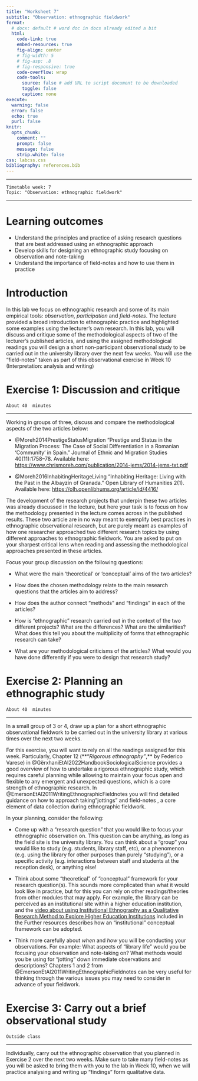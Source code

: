 ```yaml
---
title: "Worksheet 7"
subtitle: "Observation: ethnographic fieldwork"
format: 
  # docx: default # word doc in docs already edited a bit
  html: 
    code-link: true
    embed-resources: true
    fig-align: center
    # fig-width: 5
    # fig-asp: .8
    # fig-responsive: true
    code-overflow: wrap
    code-tools:
      source: false # add URL to script document to be downloaded
      toggle: false
      caption: none
execute: 
  warning: false
  error: false
  echo: true
  purl: false
knitr: 
  opts_chunk: 
    comment: ""
    prompt: false
    message: false
    strip.white: false
css: labcss.css
bibliography: references.bib
---
```


------------------------------------------------------------------------

```         
Timetable week: 7
Topic: "Observation: ethnographic fieldwork"
```

------------------------------------------------------------------------

# Learning outcomes

-   Understand the principles and practice of asking research questions that are best addressed using an ethnographic approach
-   Develop skills for designing an ethnographic study focusing on observation and note-taking
-   Understand the importance of field-notes and how to use them in practice

# Introduction

In this lab we focus on ethnographic research and some of its main empirical tools: *observation*, *participation* and *field-notes*. The lecture provided a broad introduction to ethnographic practice and highlighted some examples using the lecturer's own research. In this lab, you will discuss and critique some of the methodological aspects of two of the lecturer's published articles, and using the assigned methodological readings you will design a short non-participant observational study to be carried out in the university library over the next few weeks. You will use the "field-notes" taken as part of this observational exercise in Week 10 (Interpretation: analysis and writing)

# Exercise 1: Discussion and critique

`About 40  minutes`

------------------------------------------------------------------------

Working in groups of three, discuss and compare the methodological aspects of the two articles below:

-   @Moreh2014PrestigeStatusMigration "Prestige and Status in the Migration Process: The Case of Social Differentiation in a Romanian 'Community' in Spain." Journal of Ethnic and Migration Studies 40(11):1758--78. Available here: [https://www.chrismoreh.com/publication/2014-jems/2014-jems-txt.pdf](https://www.chrismoreh.com/publication/2014-jems/2014-jems-txt.pdf)

-   @Moreh2016InhabitingHeritageLiving "Inhabiting Heritage: Living with the Past in the Albayzín of Granada." Open Library of Humanities 2(1). Available here: [https://olh.openlibhums.org/article/id/4416/](https://olh.openlibhums.org/article/id/4416/)

The development of the research projects that underpin these two articles was already discussed in the lecture, but here your task is to focus on how the methodology presented in the lecture comes across in the published results. These two article are in no way meant to exemplify best practices in ethnographic observational research, but are purely meant as examples of how one researcher approached two different research topics by using different approaches to ethnographic fieldwork. You are asked to put on your sharpest critical lens when reading and assessing the methodological approaches presented in these articles.

Focus your group discussion on the following questions:

-   What were the main 'theoretical' or 'conceptual' aims of the two articles?

-   How does the chosen methodology relate to the main research questions that the articles aim to address?

- How does the author connect "methods" and "findings" in each of the articles?

-   How is "ethnographic" research carried out in the context of the two different projects? What are the differences? What are the similarities? What does this tell you about the multiplicity of forms that ethnographic research can take?

-   What are your methodological criticisms of the articles? What would you have done differently if you were to design that research study?

# Exercise 2: Planning an ethnographic study

`About 40  minutes`

------------------------------------------------------------------------

In a small group of 3 or 4, draw up a plan for a short ethnographic observational fieldwork to be carried out in the university library at various times over the next two weeks.

For this exercise, you will want to rely on all the readings assigned for this week. Particularly, Chapter 12 (**"*Rigorous ethnography"*,** by Federico Varese) in @GërxhaniEtAl2022HandbookSociologicalScience provides a good overview of how to undertake a rigorous ethnographic study, which requires careful planning while allowing to maintain your focus open and flexible to any emergent and unexpected questions, which is a core strength of ethnographic research. In @EmersonEtAl2011WritingEthnographicFieldnotes you will find detailed guidance on how to approach taking "jottings" and field-notes , a core element of data collection during ethnographic fieldwork.

In your planning, consider the following:

-   Come up with a "research question" that you would like to focus your ethnographic observation on. This question can be anything, as long as the field site is the university library. You can think about a "group" you would like to study (e.g. students, library staff, etc), or a phenomenon (e.g. using the library for other purposes than purely "studying"), or a specific activity (e.g. interactions between staff and students at the reception desk), or anything else!

-   Think about some "theoretical" of "conceptual" framework for your research question(s). This sounds more complicated than what it would look like in practice, but for this you can rely on other readings/theories from other modules that may apply. For example, the library can be perceived as an institutional site within a higher education institution, and the [video about using Institutional Ethnography as a Qualitative Research Method to Explore Higher Education Institutions](https://methods-sagepub-com.libproxy.ncl.ac.uk/video/using-institutional-ethnography-as-a-qualitative-research-method-to-explore) included in the Further resources describes how an "institutional" conceptual framework can be adopted.

- Think more carefully about *when* and *how* you will be conducting your observations. For example: What aspects of "library life" would you be focusing your observation and note-taking on? What methods would you be using for "jotting" down immediate observations and descriptions? Chapters 1 and 2 from @EmersonEtAl2011WritingEthnographicFieldnotes can be very useful for thinking through the various issues you may need to consider in advance of your fieldwork.


# Exercise 3: Carry out a brief observational study

`Outside class`

------------------------------------------------------------------------

Individually, carry out the ethnographic observation that you planned in Exercise 2 over the next two weeks. Make sure to take many field-notes as you will be asked to bring them with you to the lab in Week 10, when we will practice analysing and writing up "findings" form qualitative data. 


